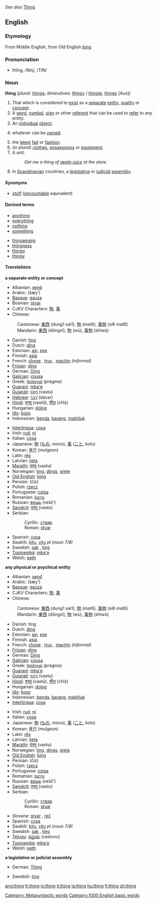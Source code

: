 ''See also'' [[Thing]]
==English==

{{rank|got|let|world|194|thing|set|told|both}}

===Etymology===
From Middle English, from Old English ''[[þing]]''.

===Pronunciation===
*thĭng, /θɪŋ/, /TIN/

===Noun===
'''thing''' (''plural:'' [[things]]; ''diminutives:'' [[thingy]] / [[thingie]], [[thingo]] [''Aus''])

# That which is considered to [[exist]] as a [[separate]] [[entity]], [[quality]] or [[concept]].
# A [[word]], [[symbol]], [[sign]] or other [[referent]] that can be used to [[refer]] to any entity.
# An [[individual]] [[object]].
#{{law}} whatever can be [[owned]].
# the [[latest]] [[fad]] or [[fashion]].
#(''in plural'') [[clothes]], [[possessions]] or [[equipment]].
#A unit. 
#:''Get me a thing of [[apple juice]] at the store.''
# In [[Scandinavian]] countries, a [[legislative]] or [[judicial]] [[assembly]].

====Synonyms====
*[[stuff]] ([[uncountable]] equivalent)

====Derived terms====
{{top}}
*[[anything]]
*[[everything]]
*[[nothing]]
*[[something]]
{{mid}}
*[[thingamajig]]<!-- various spellings -->
*[[thingness]]
*[[thingo]]
*[[thingy]]
{{bottom}}

====Translations====
'''a separate entity or concept'''
{{top}}
*Albanian: [[send#Albanian|send]]
*Arabic: {{ARchar|[[شيء]]}} (šæy’) {{m}}
*[[Basque]]: [[gauza]]
*Bosnian: [[stvar]] {{f}}
*CJKV Characters: [[物]], [[事]]
*Chinese:
:Cantonese: [[東西]] (dung1 sai1), [[物]] (mat6), [[事物]] (si6 mat6)
:Mandarin: [[東西]] (dōngxī), [[物]] (wù), [[事物]] (shìwù)
*Danish: [[ting]] {{c}}
*Dutch: [[ding]] {{n}}
*Estonian: [[asi]], [[ese]]
*Finnish: [[asia]]
*French: [[chose]] {{f}}, [[truc]] {{m}}, [[machin]] {{m}} ''(informal)''
*[[Frisian]]: [[ding]] {{n}}
*German: [[Ding]] {{n}}
*[[Galician]]: [[cousa]]
*Greek: [[πράγμα]] (prágma)
*[[Guarani]]: [[mba'e]]
*[[Gujarati]]: [[વસ્તુ]] (vastu)
*[[Hebrew]]: [[דבר]] (davar)
*[[Hindi]]: [[वस्तू]] (vastū), [[चीज़]] (chīz)
*Hungarian: [[dolog]]
*[[Ido]]: [[kozo]]
*Indonesian: [[benda]], [[barang]], [[makhluk]]
{{mid}}
*[[Interlingua]]: [[cosa]]
*Irish: [[rud]], [[ní]]
*Italian: [[cosa]] {{f}}
*Japanese: [[物]] ([[もの]], mono), [[事]] ([[こと]], koto)
*Korean: [[물건]] (mulgeon)
*Latin: [[rēs]]
*Latvian: [[lieta]]
*[[Marathi]]: [[वस्तु]] (vastu)
*Norwegian: [[ting]], [[dings]], [[greie]]{{m}}
*[[Old English]]: [[þing]] {{n}}
*Persian: {{FAchar|[[چیز]]}} (čiz)
*Polish: [[rzecz]] {{f}}
*Portuguese: [[coisa]] {{f}}
*Romanian: [[lucru]] {{n}}
*Russian: [[вещь]] (vešč’) {{f}}
*[[Sanskrit]]: [[वस्तु]] (vastu)
*Serbian:
*:Cyrillic: [[ствар]] {{f}}
*:Roman: [[stvar]] {{f}}
*Spanish: [[cosa]] {{f}}
*Swahili: [[kitu]], [[vitu]] ''pl (noun 7/8)''
*Swedish: [[sak]] {{c}}, [[ting]] {{n}}
*[[Tupinambá]]: [[mba'e]]
*Welsh: [[peth]]
{{bottom}}

'''any physical or psychical entity'''
{{top}}
*Albanian: [[send#Albanian|send]]
*Arabic: {{ARchar|[[شيء]]}} (šæy’) {{m}}
*[[Basque]]: [[gauza]]
*CJKV Characters: [[物]], [[事]]
*Chinese:
:Cantonese: [[東西]] (dung1 sai1), [[物]] (mat6), [[事物]] (si6 mat6)
:Mandarin: [[東西]] (dōngxī), [[物]] (wù), [[事物]] (shìwù)
*Danish: ting {{c}}
*Dutch: [[ding]] {{n}}
*Estonian: [[asi]], [[ese]]
*Finnish: [[asia]]
*French: [[chose]] {{f}}, [[truc]] {{m}}, [[machin]] {{m}} ''(informal)''
*[[Frisian]]: [[ding]] {{n}}
*German: [[Ding]] {{n}}
*[[Galician]]: [[cousa]]
*Greek: [[πράγμα]] (prágma)
*[[Guarani]]: [[mba'e]]
*[[Gujarati]]: [[વસ્તુ]] (vastu)
*[[Hindi]]: [[वस्तू]] (vastū), [[चीज़]] (chīz)
*Hungarian: [[dolog]]
*[[Ido]]: [[kozo]]
*Indonesian: [[benda]], [[barang]], [[makhluk]]
*[[Interlingua]]: [[cosa]]
{{mid}}
*Irish: [[rud]], [[ní]]
*Italian: [[cosa]] {{f}}
*Japanese: [[物]] ([[もの]], mono), [[事]] ([[こと]], koto)
*Korean: [[물건]] (mulgeon)
*Latin: [[res|rēs]]
*Latvian: [[lieta]]
*[[Marathi]]: [[वस्तु]] (vastu)
*Norwegian: [[ting]], [[dings]], [[greie]] {{m}}
*[[Old English]]: [[þing]] {{n}}
*Persian: {{FAchar|[[چیز]]}} (čiz)
*Polish: [[rzecz]] {{f}}
*Portuguese: [[coisa]] {{f}}
*Romanian: [[lucru]] {{n}}
*Russian: [[вещь]] (vešč’) {{f}}
*[[Sanskrit]]: [[वस्तु]] (vastu)
*Serbian:
*:Cyrillic: [[ствар]] {{f}}
*:Roman: [[stvar]] {{f}}
*Slovene: [[stvar]] {{f}}, [[reč]] {{f}}
*Spanish: [[cosa]] {{f}}
*Swahili: [[kitu]], [[vitu]] ''pl (noun 7/8)''
*Swedish: [[sak]] {{c}}, [[ting]] {{n}}
*[[Telugu]]: [[వస్తువు]] (vastuvu)
*[[Tupinambá]]: [[mba'e]]
*Welsh: [[peth]]
{{bottom}}

'''a legislative or judicial assembly'''
{{top}}
*German: [[Thing]] {{n}}
{{mid}}
*Swedish: [[ting]] {{n}}
{{bottom}}

[[Category: Metasyntactic words]]
[[Category:1000 English basic words]]

[[ang:thing]]
[[fr:thing]]
[[io:thing]]
[[it:thing]]
[[la:thing]]
[[hu:thing]]
[[fi:thing]]
[[zh:thing]]